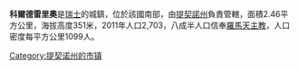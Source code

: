 '''科爾德雷里奧'''是[[瑞士|瑞士]]的城鎮，位於該國南部，由[[提契諾州|提契諾州]]負責管轄，面積2.46平方公里，海拔高度351米，2011年人口2,703，八成半人口信奉[[羅馬天主教|羅馬天主教]]，人口密度每平方公里1099人。

{{Authority control}}
{{Switzerland-geo-stub}}
[[Category:提契诺州的市镇|Category:提契诺州的市镇]]